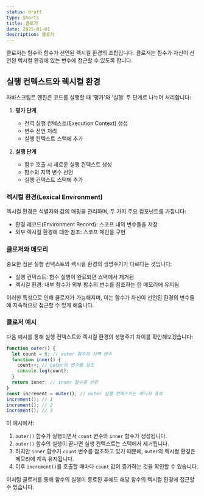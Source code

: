 ```yaml
---
status: draft
type: Shorts
title: 클로저
date: 2025-01-01
description: 클로저
---
```


클로저는 함수와 함수가 선언된 렉시컬 환경의 조합입니다. 클로저는 함수가 자신이 선언된 렉시컬 환경에 있는 변수에 접근할 수 있도록 합니다.

## 실행 컨텍스트와 렉시컬 환경

자바스크립트 엔진은 코드를 실행할 때 '평가'와 '실행' 두 단계로 나누어 처리합니다:

1. **평가 단계**

   - 전역 실행 컨텍스트(Execution Context) 생성
   - 변수 선언 처리
   - 실행 컨텍스트 스택에 추가

2. **실행 단계**
   - 함수 호출 시 새로운 실행 컨텍스트 생성
   - 함수의 지역 변수 선언
   - 실행 컨텍스트 스택에 추가

### 렉시컬 환경(Lexical Environment)

렉시컬 환경은 식별자와 값의 매핑을 관리하며, 두 가지 주요 컴포넌트를 가집니다:

- 환경 레코드(Environment Record): 스코프 내의 변수들을 저장
- 외부 렉시컬 환경에 대한 참조: 스코프 체인을 구현

### 클로저와 메모리

중요한 점은 실행 컨텍스트와 렉시컬 환경의 생명주기가 다르다는 것입니다:

- 실행 컨텍스트: 함수 실행이 완료되면 스택에서 제거됨
- 렉시컬 환경: 내부 함수가 외부 함수의 변수를 참조하는 한 메모리에 유지됨

이러한 특성으로 인해 클로저가 가능해지며, 이는 함수가 자신이 선언된 환경의 변수들에 지속적으로 접근할 수 있게 해줍니다.

### 클로저 예시

다음 예시를 통해 실행 컨텍스트와 렉시컬 환경의 생명주기 차이를 확인해보겠습니다:

```js
function outer() {
  let count = 0; // outer 함수의 지역 변수
  function inner() {
    count++; // outer의 변수를 참조
    console.log(count);
  }
  return inner; // inner 함수를 반환
}
const increment = outer(); // outer 실행 컨텍스트는 여기서 종료
increment(); // 1
increment(); // 2
increment(); // 3
```

이 예시에서:

1. `outer()` 함수가 실행되면서 `count` 변수와 `inner` 함수가 생성됩니다.
2. `outer()` 함수의 실행이 끝나면 실행 컨텍스트는 스택에서 제거됩니다.
3. 하지만 `inner` 함수가 `count` 변수를 참조하고 있기 때문에, `outer`의 렉시컬 환경은 메모리에 계속 유지됩니다.
4. 이후 `increment()`를 호출할 때마다 `count` 값이 증가하는 것을 확인할 수 있습니다.

이처럼 클로저를 통해 함수의 실행이 종료된 후에도 해당 함수의 렉시컬 환경에 접근할 수 있습니다.
